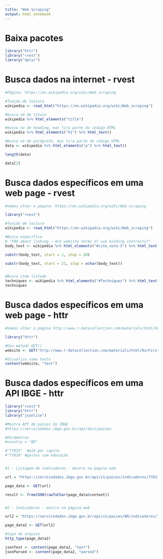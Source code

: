 ---
title: "Web Scraping"
output: html_notebook
---

# Baixa pacotes
```{r}
library("httr")
library("rvest")
library("dplyr")
```


# Busca dados na internet - rvest
```{r}

#Página: https://en.wikipedia.org/wiki/Web_scraping

#função de leitura
wikipedia <- read_html("https://en.wikipedia.org/wiki/Web_scraping")

#busca nó de título
wikipedia %>% html_elements("title")

#busca nó de heading, mas tira parte do código HTML
wikipedia %>% html_elements("h1") %>% html_text()

#busca nó de parágrafo, mas tira parte do código HTML
data <- wikipedia %>% html_elements("p") %>% html_text()

length(data)

data[2]

```

# Busca dados específicos em uma web page - rvest
```{r}

#Vamos olhar a página: https://en.wikipedia.org/wiki/Web_scraping

library("rvest")

#função de leitura
wikipedia <- read_html("https://en.wikipedia.org/wiki/Web_scraping")

#Busca específico 
# "FAQ about linking – Are website terms of use binding contracts?".
body_text <- wikipedia %>% html_elements("#cite_note-5") %>% html_text()

substr(body_text, start = 1, stop = 20)

substr(body_text, start = 21, stop = nchar(body_text))


#Busca item listado
techniques <- wikipedia %>% html_elements("#Techniques") %>% html_text()
techniques
```


# Busca dados específicos em uma web page - httr
```{r}

#Vamos olhar a página http://www.r-datacollection.com/materials/html/OurFirstHTML.html

library("httr")

#Usa método GET()
website <- GET("http://www.r-datacollection.com/materials/html/OurFirstHTML.html")

#Visualiza como texto
content(website, "text")

```


# Busca dados específicos em uma API IBGE - httr
```{r}
library("rvest")
library("httr")
library("jsonlite")

#Mostra API de países do IBGE
#https://servicodados.ibge.gov.br/api/docs/paises

#Parâmetros
#country = "BR"

#"77823"  #pib per capita
#"77819" #gastos com educação


#1 - Listagem de indicadores - mostra na página web

url = "https://servicodados.ibge.gov.br/api/v1/paises/indicadores/77823"

page_data <- GET(url)

result <- fromJSON(rawToChar(page_data$content))


#2 - Indicadores - mostra na página web

url2 = "https://servicodados.ibge.gov.br/api/v1/paises/BR/indicadores/77819"

page_data2 <- GET(url2)

#tipo de arquivo
http_type(page_data2)

jsonText <- content(page_data2, "text")
jsonParsed <- content(page_data2, "parsed")
```



